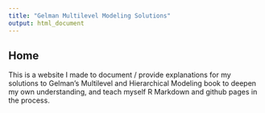 ```yaml
---
title: "Gelman Multilevel Modeling Solutions"
output: html_document
---
```



## Home

This is a website I made to document / provide explanations for my solutions to Gelman's Multilevel and Hierarchical Modeling book to deepen my own understanding, and teach myself R Markdown and github pages in the process. 






